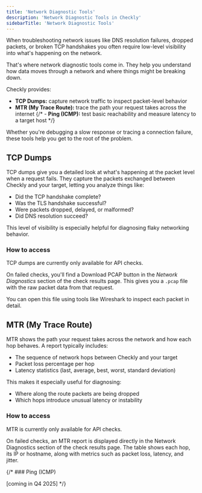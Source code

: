 ```yaml
---    
title: 'Network Diagnostic Tools'
description: 'Network Diagnostic Tools in Checkly'
sidebarTitle: 'Network Diagnostic Tools'
---
```


When troubleshooting network issues like DNS resolution failures, dropped packets, or broken TCP handshakes you often require low-level visibility into what's happening on the network.

That's where network diagnostic tools come in. They help you understand how data moves through a network and where things might be breaking down.

Checkly provides:

- **TCP Dumps:** capture network traffic to inspect packet-level behavior
- **MTR (My Trace Route):** trace the path your request takes across the internet
{/* - **Ping (ICMP):** test basic reachability and measure latency to a target host */}

Whether you're debugging a slow response or tracing a connection failure, these tools help you get to the root of the problem.

## TCP Dumps

TCP dumps give you a detailed look at what's happening at the packet level when a request fails. They capture the packets exchanged between Checkly and your target, letting you analyze things like:

- Did the TCP handshake complete?
- Was the TLS handshake successful?
- Were packets dropped, delayed, or malformed?
- Did DNS resolution succeed?

This level of visibility is especially helpful for diagnosing flaky networking behavior.

### How to access

<Note>
TCP dumps are currently only available for API checks.
</Note>

On failed checks, you'll find a Download PCAP button in the *Network Diagnostics* section of the check results page. This gives you a `.pcap` file with the raw packet data from that request.

You can open this file using tools like Wireshark to inspect each packet in detail.

## MTR (My Trace Route)

MTR shows the path your request takes across the network and how each hop behaves. A report typically includes:

- The sequence of network hops between Checkly and your target
- Packet loss percentage per hop
- Latency statistics (last, average, best, worst, standard deviation)

This makes it especially useful for diagnosing:

- Where along the route packets are being dropped
- Which hops introduce unusual latency or instability

### How to access

<Note>
MTR is currently only available for API checks.
</Note>

On failed checks, an MTR report is displayed directly in the Network Diagnostics section of the check results page. The table shows each hop, its IP or hostname, along with metrics such as packet loss, latency, and jitter.

{/* ### Ping (ICMP)

[coming in Q4 2025] */}

